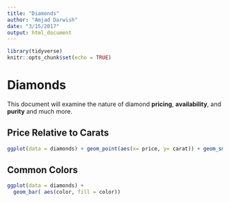 ```yaml
---
title: "Diamonds"
author: "Amjad Darwish"
date: "3/15/2017"
output: html_document
---
```


```r
library(tidyverse)
knitr::opts_chunk$set(echo = TRUE)
```

# Diamonds

This document will examine the nature of diamond **pricing**, **availability**, and **purity** and much more.

## Price Relative to Carats

```r
ggplot(data = diamonds) + geom_point(aes(x= price, y= carat)) + geom_smooth(aes(x=price, y=carat))
```

## Common Colors

```r
ggplot(data = diamonds) +
  geom_bar( aes(color, fill = color))
```
